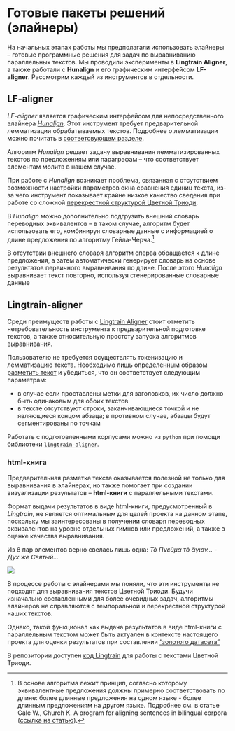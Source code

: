 # Готовые пакеты решений (элайнеры) {#sec-about_aligners}

На начальных этапах работы мы предполагали использовать элайнеры – готовые программные решения для задач по выравниванию параллельных текстов. Мы проводили эксперименты в **Lingtrain Aligner**, а также работали с **Hunalign** и его графическим интерфейсом **LF-aligner**. Рассмотрим каждый из инструментов в отдельности.

## LF-aligner {#sec-lf_aligner}

*LF-aligner* является графическим интерфейсом для непосредственного элайнера *[Hunalign](https://github.com/danielvarga/hunalign)*. Этот инструмент требует предварительной лемматизации обрабатываемых текстов. Подробнее о лемматизации можно почитать в [соответсвующем разделе](040_lemmatization.qmd).

Алгоритм *Hunalign* решает задачу выравнивания лемматизированных текстов по предложениям или параграфам – что соответствует элементам молитв в нашем случае.

При работе с *Hunalign* возникает проблема, связанная с отсутствием возможности настройки параметров окна сравнения единиц текста, из-за чего инструмент показывает крайне низкое качество сведения при работе со сложной [перекрестной структурой Цветной Триоди](010_pentekostarion.qmd#sec-element_order).

::: {.callout-note icon=false appearance=simple title='Что еще умеет Hunalign?'}
В *Hunalign* можно дополнительно подгрузить внешний словарь переводных эквивалентов – в таком случае, алгоритм будет использовать его, комбинируя словарные данные с информацией о длине предложения по алгоритму Гейла-Черча.^[В основе алгоритма лежит принцип, согласно которому эквивалентные предложения должны примерно соответствовать по длине: более длинные предложения на одном языке - более длинным предложениям на другом языке. Подробнее см. в статье Gale W., Church K. A program for aligning sentences in bilingual corpora ([ссылка на статью](https:/ /web.archive.org/web/20061026051708/http://acl.ldc.upenn.edu/J/J93/J93-1004.pdf)).]

В отсутствии внешнего словаря алгоритм сперва обращается к длине предложения, а затем автоматически генерирует словарь на основе результатов первичного выравнивания по длине. После этого *Hunalign* выравнивает текст повторно, используя сгенерированные словарные данные
:::

## Lingtrain-aligner {#sec-lingtrain}

Среди преимуществ работы с [Lingtrain Aligner](https://github.com/averkij/lingtrain-aligner) стоит отметить нетребовательность инструмента к предварительной подготовке текстов, а также относительную простоту запуска алгоритмов выравнивания.

Пользователю не требуется осуществлять токенизацию и лемматизацию текста. Необходимо лишь определенным образом [разметить текст](https://habr.com/ru/articles/590549/) и убедиться, что он соответствует следующим параметрам:

- в случае если проставлены метки для заголовков, их число должно быть одинаковым для обоих текстов
- в тексте отсутствуют строки, заканчивающиеся точкой и не являющиеся концом абзаца; в противном случае, абзацы будут сегментированы по точкам

Работать с подготовленными корпусами можно из `python` при помощи библиотеки [`lingtrain-aligner`](https://pypi.org/project/lingtrain-aligner/).

### html-книга
Предварительная разметка текста оказывается полезной не только для выравнивания в элайнерах, но также помогает при создании визуализации результатов – **html-книги** с параллельными текстами.

Формат выдачи результатов в виде html-книги, предусмотренный в *Lingtrain*, не является оптимальным для целей проекта на данном этапе, поскольку мы заинтересованы в получении словаря переводных эквивалентов на уровне отдельных гимнов или предложений, а также в оценке качества выравнивания.

::: {.callout-caution collapse="true" icon=false appearance=simple title='Посмотреть на результат работы Lingtrain'}
Из 8 пар элементов верно свелась лишь одна: *Τὸ Πνεῦμα τὸ ἄγιον...* - *Дух же Святый...*

![](images/lingtrain_faulty_result.png)
:::

:::{.callout-note icon=false appearance=simple title='Неужели элайнеры для нас совсем не годятся?'}
В процессе работы с элайнерами мы поняли, что эти инструменты не подходят для выравнивания текстов Цветной Триоди. Будучи изначально составленными для более очевидных задач, алгоритмы элайнеров не справляются с темпоральной и перекрестной структурой наших текстов.

Однако, такой функционал как выдача результатов в виде html-книги с параллельным текстом может быть актуален в контексте настоящего проекта для оценки результатов при составлении ["золотого датасета"](060_evaluation.qmd)
:::

В репозитории доступен [код Lingtrain](https://github.com/Drozhzhinastya/GSPC/blob/main/scripts/aligners/Lingtrain_LABse.ipynb) для работы с текстами Цветной Триоди.